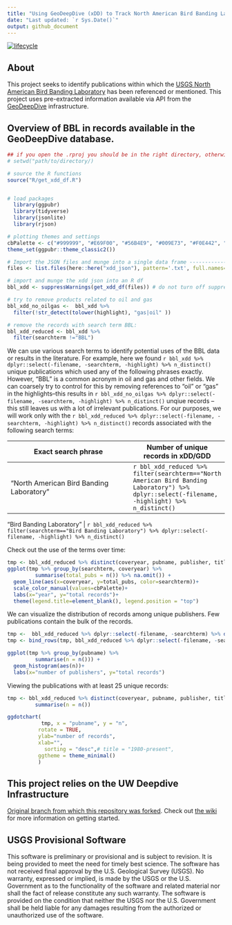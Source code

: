 ```yaml
---
title: "Using GeoDeepDive (xDD) to Track North American Bird Banding Laboratory Citations"
date: "Last updated: `r Sys.Date()`"
output: github_document
---
```

[![lifecycle](https://img.shields.io/badge/lifecycle-experimental-lightgrey.svg)](https://www.tidyverse.org/lifecycle/#experimental)

## About
This project seeks to identify publications within which the [USGS North American  Bird Banding Laboratory](https://www.usgs.gov/centers/pwrc/science/bird-banding-laboratory) has been referenced or mentioned. This project uses pre-extracted information available via API from the [GeoDeepDive](https://geodeepdive.org) infrastructure.

## Overview of BBL in records available in the GeoDeepDive database.

```r
## if you open the .rproj you should be in the right directory, otherwise please set it here.
# setwd("path/to/directory/)

# source the R functions
source("R/get_xdd_df.R")


# load packages
  library(ggpubr)
  library(tidyverse)
  library(jsonlite)
  library(rjson)

# plotting themes and settings
cbPalette <- c("#999999", "#E69F00", "#56B4E9", "#009E73", "#F0E442", "#0072B2", "#D55E00", "#CC79A7")
theme_set(ggpubr::theme_classic2())
```

```r
# Import the JSON files and munge into a single data frame ----------------
files <- list.files(here::here("xdd_json"), pattern='.txt', full.names=TRUE)

# import and munge the xdd json into an R df
bbl_xdd <- suppressWarnings(get_xdd_df(files)) # do not turn off suppresswarnings -- there an rmd bug its annoying..

# try to remove products related to oil and gas
bbl_xdd_no_oilgas <-  bbl_xdd %>% 
  filter(!str_detect(tolower(highlight), "gas|oil" ))

# remove the records with search term BBL:
bbl_xdd_reduced <- bbl_xdd %>% 
  filter(searchterm !="BBL")
```

We can use various search terms to identify potential uses of the BBL data or results in the literature. For example, here we found `r bbl_xdd %>% dplyr::select(-filename, -searchterm, -highlight) %>% n_distinct()` unique publications which used any of the following phrases exactly. However, "BBL" is a common acronym in oil and gas and other fields. We can coarsely try to control for this by removing references to "oil" or "gas" in the highlights--this results in `r bbl_xdd_no_oilgas %>% dplyr::select(-filename, -searchterm, -highlight) %>% n_distinct()` unqiue records -- this still leaves us with a lot of irrelevant publications. For our purposes, we will work only with the `r bbl_xdd_reduced %>% dplyr::select(-filename, -searchterm, -highlight) %>% n_distinct()` records associated with the following search terms:

Exact search phrase | Number of unique records in xDD/GDD 
--------------|----
"North American Bird Banding Laboratory" | `r bbl_xdd_reduced %>% filter(searchterm=="North American Bird Banding Laboratory") %>% dplyr::select(-filename, -highlight) %>% n_distinct()` 
<!-- "BBL" |  `r bbl_xdd_no_oilgas %>% filter(searchterm=="BBL") %>% dplyr::select(-filename, -highlight) %>% n_distinct()` -->
"Bird Banding Laboratory" | `r bbl_xdd_reduced %>% filter(searchterm=="Bird Banding Laboratory") %>% dplyr::select(-filename, -highlight) %>% n_distinct()` 


Check out the use of the terms over time: 
```r
tmp <- bbl_xdd_reduced %>% distinct(coveryear, pubname, publisher, title, authors, searchterm)   
ggplot(tmp %>% group_by(searchterm, coveryear) %>% 
         summarise(total_pubs = n()) %>% na.omit()) +
  geom_line(aes(x=coveryear, y=total_pubs, color=searchterm))+
  scale_color_manual(values=cbPalette)+
  labs(x="year", y="total records")+
  theme(legend.title=element_blank(), legend.position = "top")
``` 

We can visualize the distribution of  records among unique publishers. Few publications contain the bulk of the records. 
```r
tmp <-  bbl_xdd_reduced %>% dplyr::select(-filename, -searchterm) %>% distinct()
tmp <- bind_rows(tmp, bbl_xdd_reduced %>% dplyr::select(-filename, -searchterm)%>% filter(is.na(doi)) %>% distinct())

ggplot(tmp %>% group_by(pubname) %>% 
         summarise(n = n())) +
  geom_histogram(aes(n))+
  labs(x="number of publishers", y="total records")
```

Viewing the publications with at least 25 unique records:
```r
tmp <- bbl_xdd_reduced %>% distinct(coveryear, pubname, publisher, title, authors, searchterm)%>% group_by(pubname) %>% 
         summarise(n = n())   

ggdotchart(
           tmp, x = "pubname", y = "n",
          rotate = TRUE,
          ylab="number of records", 
          xlab="",
            sorting = "desc",# title = "1980-present",
          ggtheme = theme_minimal()
          )
```


## This project relies on the UW Deepdive Infrastructure
[Original branch from which this repository was forked](UW-Deepdive-Infrastructure/app-template). Check out [the wiki](https://github.com/UW-Deepdive-Infrastructure/app-template/wiki) for more information on getting started.

## USGS Provisional Software
This software is preliminary or provisional and is subject to revision. It is being provided to meet the need for timely best science. The software has not received final approval by the U.S. Geological Survey (USGS). No warranty, expressed or implied, is made by the USGS or the U.S. Government as to the functionality of the software and related material nor shall the fact of release constitute any such warranty. The software is provided on the condition that neither the USGS nor the U.S. Government shall be held liable for any damages resulting from the authorized or unauthorized use of the software.
